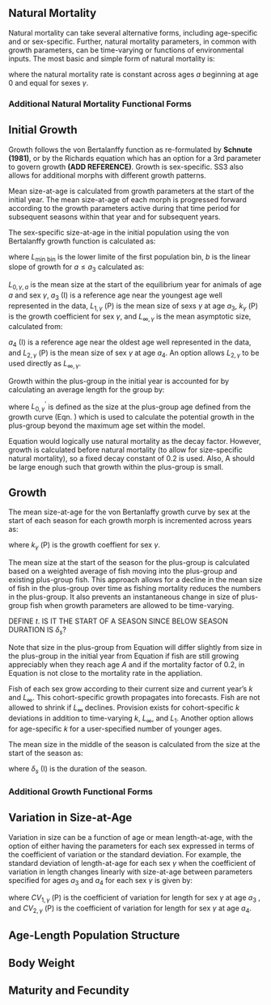 ## Natural Mortality

Natural mortality can take several alternative forms, including age-specific and or sex-specific. Further, natural mortality parameters, in common with growth parameters, can be time-varying or functions of environmental inputs. The most basic and simple form of natural mortality is:

\begin{equation}
\label{eqn4}
M_{\gamma, a} = \text{constant}
\end{equation}

where the natural mortality rate is constant across ages $a$ beginning at age 0 and equal for sexes $\gamma$.

### Additional Natural Mortality Functional Forms


## Initial Growth

Growth follows the von Bertalanffy function as re-formulated by **Schnute (1981)**, or by the Richards equation which has an option for a 3rd parameter to govern growth **(ADD REFERENCE)**. Growth is sex-specific. SS3 also allows for additional morphs with different growth patterns.

Mean size-at-age is calculated from growth parameters at the start of the initial year. The mean size-at-age of each morph is progressed forward according to the growth parameters active during that time period for subsequent seasons within that year and for subsequent years.

The sex-specific size-at-age in the initial population using the von Bertalanffy growth function is calculated as:

\begin{equation}
\label{eqn5}
L_{0,\gamma,a} = 
\begin{cases}
L_{\text{min bin}} + ba & \text{for $a \leq a_3$} \\
L_{\infty,\gamma} + (L_{1,\gamma} - L_{\infty,\gamma})e^{-k_{\gamma}(a-a_3)} & \text{for $a>a_3$ to $a=A-1$}\\
\end{cases}
\end{equation}

where $L_{\text{min bin}}$ is the lower limite of the first population bin, $b$ is the linear slope of growth for $a \leq a_3$ calculated as:

\begin{equation}
\label{eqn6}
b = \frac{L_{1,\gamma} - L_{\text{min bin}}}{a_3}
\end{equation}

$L_{0,\gamma, a}$ is the mean size at the start of the equilibrium year for animals of age $a$ and sex $\gamma$, $a_3$ (I) is a reference age near the youngest age well represented in the data, $L_{1,\gamma}$ (P) is the mean size
of sexs $\gamma$ at age $a_3$, $k_{\gamma}$ (P) is the growth coefficient for sex $\gamma$, and $L_{\infty,\gamma}$ is the mean asymptotic size, calculated from:

\begin{equation}
\label{eqn7}
L_{\infty,\gamma} = L_{1,\gamma} + \frac{L_{2,\gamma} - L_{1,\gamma}}{1 - e^{-k(a_4 - a_3)}}
\end{equation}

$a_4$ (I) is a reference age near the oldest age well represented in the data, and $L_{2,\gamma}$ (P) is the mean size of sex $\gamma$ at age $a_4$. An option allows $L_{2,\gamma}$ to be used directly as $L_{\infty,\gamma}$.

Growth within the plus-group in the initial year is accounted for by calculating an average length for the group by:

\begin{equation}
\label{eqn8}
L_{0,\gamma,A} = \frac{\sum_{a=A}^{2A}e^{-0.2(a-A)}(L_{0,\gamma}^{'}+(\frac{a-A}{A})(L_{\infty,\gamma} - L_{0,\gamma}^{'}))}{\sum_{a=A}^{2A}e^{-0.2(a-A)}} 
\end{equation}

where $L_{0,\gamma}^{'}$ is defined as the size at the plus-group age defined from the growth curve (Eqn. \ref{eqn5}) which is used to calculate the potential growth in the plus-group beyond the maximum age set within the model.

Equation \ref{eqn8} would logically use natural mortality as the decay factor. However, growth is calculated before natural mortality (to allow for size-specific natural mortality), so a fixed decay constant of 0.2 is used. Also, A should be large enough such that growth within the plus-group is small.

## Growth

The mean size-at-age for the von Bertanlaffy growth curve by sex at the start of each season for each growth morph is incremented across years as:

\begin{equation}
\label{eqn9}
L_{y+1,\gamma,a} = L_{y,\gamma,a} + (L_{y,\gamma,a-k} - L_{\infty,\gamma}) (e^{-k_{\gamma}} - 1) \;\ \text{for $a<A$}
\end{equation}

where $k_{\gamma}$ (P) is the growth coeffient for sex $\gamma$.

The mean size at the start of the season for the plus-group is calculated based on a weighted average of fish moving into the plus-group and existing plus-group fish. This approach allows for a decline in the mean size of fish in the plus-group over time as fishing mortality reduces the numbers in the plus-group. It also prevents an instantaneous change in size of plus-group fish when growth parameters are allowed to be time-varying.

\begin{equation}
\label{eqn10}
L_{y,t+1,\gamma,a} = \frac{N_{y,t,\gamma,A-1} \tilde{L}_{y,t,\gamma,A} (L_{y,t,\gamma,A} + (L_{y,t,\gamma,A} - L_{\infty,\gamma}) (e^{-k_{\gamma}} - 1))}{ N_{y,t,A-1} + N_{y,t,\gamma,A} } 
\end{equation}

DEFINE $t$. IS IT THE START OF A SEASON SINCE BELOW SEASON DURATION IS $\delta_s$?

Note that size in the plus-group from Equation \ref{eqn10} will differ slightly from size in the plus-group in the initial year from Equation \ref{eqn8} if fish are still growing appreciably when they reach age $A$ and if the mortality factor of 0.2, in Equation \ref{eqn8} is not close to the mortality rate in the appliation. 

Fish of each sex grow according to their current size and current year’s $k$ and $L_{\infty}$. This cohort-specific growth propagates into forecasts. Fish are not allowed to shrink if $L_{\infty}$ declines. Provision exists for cohort-specific $k$ deviations in addition to time-varying $k$, $L_{\infty}$, and $L_1$. Another option allows for age-specific $k$ for a user-specified number of younger ages.

The mean size in the middle of the season is calculated from the size at the start of the season as:

\begin{equation}
\label{eqn11}
\tilde{L}_{y,t,\gamma,a} = L{y,t,\gamma,a} + (L_{y,t,\gamma,a} - L_{\infty,\gamma})(e^{-0.5\delta_{s}k_{\gamma}} - 1)
\end{equation}

where $\delta_s$ (I) is the duration of the season.

### Additional Growth Functional Forms


## Variation in Size-at-Age

Variation in size can be a function of age or mean length-at-age, with the option of either having the parameters for each sex expressed in terms of the coefficient of variation or the standard deviation. For example, the standard deviation of length-at-age for each sex $\gamma$ when the coefficient of variation in length changes linearly with size-at-age between parameters specified for ages $a_3$ and $a_4$ for each sex $\gamma$ is given by:

\begin{equation}
\label{eqn12}
\sigma_{\gamma, a} = 
\begin{cases}
\tilde{L}_{\gamma,a}CV_{1,\gamma} \;\ \text{for $a \leq a_3$} \\
\tilde{L}_{\gamma,a}\biggl(CV_{1,\gamma} + \frac{\tilde{L}_{\gamma,a} - L_{1,\gamma}}{L_{2,\gamma} - L_{1,\gamma}}(CV_{2,\gamma} - CV_{1,\gamma})\biggr) \;\ \text{for $a_3 < a < a_4$}\\
\tilde{L}_{\gamma,a}CV_{2,\gamma} \;\ \text{for $a \geq a_4$} \\
\end{cases}
\end{equation}

where $CV_{1,\gamma}$ (P) is the coefficient of variation for length for sex $\gamma$ at age $a_3$ , and $CV_{2,\gamma}$ (P) is the coefficient of variation for length for sex $\gamma$ at age $a_4$.

## Age-Length Population Structure


## Body Weight


## Maturity and Fecundity

